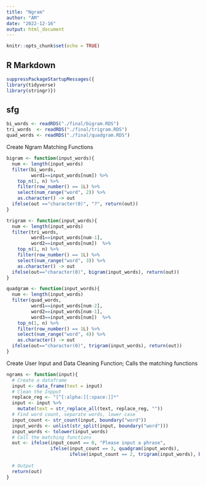 ---
title: "Ngram"
author: "AM"
date: "2022-12-16"
output: html_document
---

```{r setup, include=FALSE}
knitr::opts_chunk$set(echo = TRUE)
```

## R Markdown

```{r}
suppressPackageStartupMessages({
library(tidyverse)
library(stringr)})
```

## sfg

```{r, echo=TRUE}
bi_words <- readRDS("./final/bigram.RDS")
tri_words  <- readRDS("./final/trigram.RDS")
quad_words <- readRDS("./final/quadgram.RDS")
```

Create Ngram Matching Functions

```{r, echo=TRUE}
bigram <- function(input_words){
  num <- length(input_words)
  filter(bi_words, 
         word1==input_words[num]) %>% 
    top_n(1, n) %>%
    filter(row_number() == 1L) %>%
    select(num_range("word", 2)) %>%
    as.character() -> out
  ifelse(out =="character(0)", "?", return(out))
}

trigram <- function(input_words){
  num <- length(input_words)
  filter(tri_words, 
         word1==input_words[num-1], 
         word2==input_words[num])  %>% 
    top_n(1, n) %>%
    filter(row_number() == 1L) %>%
    select(num_range("word", 3)) %>%
    as.character() -> out
  ifelse(out=="character(0)", bigram(input_words), return(out))
}

quadgram <- function(input_words){
  num <- length(input_words)
  filter(quad_words, 
         word1==input_words[num-2], 
         word2==input_words[num-1], 
         word3==input_words[num])  %>% 
    top_n(1, n) %>%
    filter(row_number() == 1L) %>%
    select(num_range("word", 4)) %>%
    as.character() -> out
  ifelse(out=="character(0)", trigram(input_words), return(out))
}
```

Create User Input and Data Cleaning Function; Calls the matching functions

```{r, echo=TRUE}
ngrams <- function(input){
  # Create a dataframe
  input <- data_frame(text = input)
  # Clean the Inpput
  replace_reg <- "[^[:alpha:][:space:]]*"
  input <- input %>%
    mutate(text = str_replace_all(text, replace_reg, ""))
  # Find word count, separate words, lower case
  input_count <- str_count(input, boundary("word"))
  input_words <- unlist(str_split(input, boundary("word")))
  input_words <- tolower(input_words)
  # Call the matching functions
  out <- ifelse(input_count == 0, "Please input a phrase",
                ifelse(input_count == 3, quadgram(input_words),
                       ifelse(input_count == 2, trigram(input_words), bigram(input_words))))
  
  # Output
  return(out)
}
```